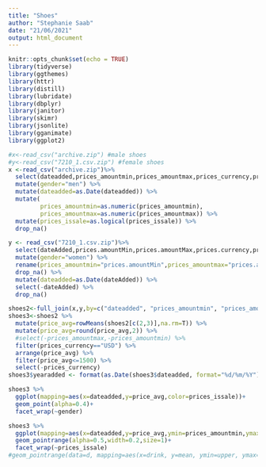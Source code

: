 ```yaml
---
title: "Shoes"
author: "Stephanie Saab"
date: "21/06/2021"
output: html_document
---
```


```r
knitr::opts_chunk$set(echo = TRUE)
library(tidyverse)
library(ggthemes)
library(httr)
library(distill)
library(lubridate)
library(dbplyr)
library(janitor)
library(skimr)
library(jsonlite)
library(gganimate)
library(ggplot2)

#x<-read_csv("archive.zip") #male shoes
#y<-read_csv("7210_1.csv.zip") #female shoes
x <-read_csv("archive.zip")%>% 
  select(dateadded,prices_amountmin,prices_amountmax,prices_currency,prices_issale) %>% 
  mutate(gender="men") %>% 
  mutate(dateadded=as.Date(dateadded)) %>% 
  mutate(
         prices_amountmin=as.numeric(prices_amountmin),
         prices_amountmax=as.numeric(prices_amountmax)) %>%
  mutate(prices_issale=as.logical(prices_issale)) %>% 
  drop_na()

y <- read_csv("7210_1.csv.zip")%>% 
  select(dateAdded,prices.amountMin,prices.amountMax,prices.currency,prices.isSale) %>% 
  mutate(gender="women") %>% 
  rename(prices_amountmin="prices.amountMin",prices_amountmax="prices.amountMax",prices_currency="prices.currency",prices_issale="prices.isSale") %>% 
  drop_na() %>% 
  mutate(dateadded=as.Date(dateAdded)) %>% 
  select(-dateAdded) %>% 
  drop_na()

shoes2<-full_join(x,y,by=c("dateadded", "prices_amountmin", "prices_amountmax", "prices_currency", "prices_issale", "gender"),copy=FALSE)
shoes3<-shoes2 %>% 
  mutate(price_avg=rowMeans(shoes2[c(2,3)],na.rm=T)) %>% 
  mutate(price_avg=round(price_avg,2)) %>%
  #select(-prices_amountmax,-prices_amountmin) %>% 
  filter(prices_currency=="USD") %>% 
  arrange(price_avg) %>% 
  filter(price_avg<=1500) %>% 
  select(-prices_currency)
shoes3$yearadded <- format(as.Date(shoes3$dateadded, format="%d/%m/%Y"),"%Y")
```


```r
shoes3 %>%
  ggplot(mapping=aes(x=dateadded,y=price_avg,color=prices_issale))+
  geom_point(alpha=0.4)+
  facet_wrap(~gender)

shoes3 %>% 
  ggplot(mapping=aes(x=dateadded,y=price_avg,ymin=prices_amountmin,ymax=prices_amountmax,color=prices_issale))+
  geom_pointrange(alpha=0.5,width=0.2,size=1)+
  facet_wrap(~prices_issale)
#geom_pointrange(data=d, mapping=aes(x=drink, y=mean, ymin=upper, ymax=lower), width=0.2, size=1, color="blue", fill="white", shape=22)
```

